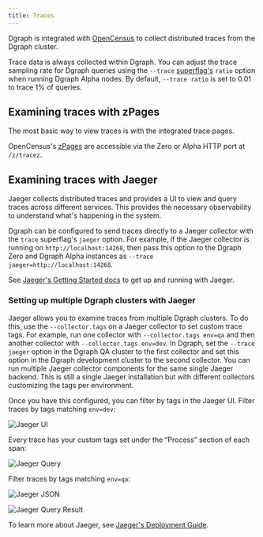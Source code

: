 ```yaml
---
title: Traces
---
```


Dgraph is integrated with [OpenCensus](https://opencensus.io/zpages/) to collect
distributed traces from the Dgraph cluster.

Trace data is always collected within Dgraph. You can adjust the trace sampling
rate for Dgraph queries using the `--trace`
[superflag's](/dgraph/cli/command-reference) `ratio` option when running Dgraph
Alpha nodes. By default, `--trace ratio` is set to 0.01 to trace 1% of queries.

## Examining traces with zPages

The most basic way to view traces is with the integrated trace pages.

OpenCensus's [zPages](https://opencensus.io/zpages/) are accessible via the Zero
or Alpha HTTP port at `/z/tracez`.

## Examining traces with Jaeger

Jaeger collects distributed traces and provides a UI to view and query traces
across different services. This provides the necessary observability to
understand what's happening in the system.

Dgraph can be configured to send traces directly to a Jaeger collector with the
`trace` superflag's `jaeger` option. For example, if the Jaeger collector is
running on `http://localhost:14268`, then pass this option to the Dgraph Zero
and Dgraph Alpha instances as `--trace jaeger=http://localhost:14268`.

See
[Jaeger's Getting Started docs](https://www.jaegertracing.io/docs/getting-started/)
to get up and running with Jaeger.

### Setting up multiple Dgraph clusters with Jaeger

Jaeger allows you to examine traces from multiple Dgraph clusters. To do this,
use the `--collector.tags` on a Jaeger collector to set custom trace tags. For
example, run one collector with `--collector.tags env=qa` and then another
collector with `--collector.tags env=dev`. In Dgraph, set the `--trace jaeger`
option in the Dgraph QA cluster to the first collector and set this option in
the Dgraph development cluster to the second collector. You can run multiple
Jaeger collector components for the same single Jaeger backend. This is still a
single Jaeger installation but with different collectors customizing the tags
per environment.

Once you have this configured, you can filter by tags in the Jaeger UI. Filter
traces by tags matching `env=dev`:

![Jaeger UI](/images/dgraph/jaeger-ui.png)

Every trace has your custom tags set under the “Process” section of each span:

![Jaeger Query](/images/dgraph/jaeger-server-query.png)

Filter traces by tags matching `env=qa`:

![Jaeger JSON](/images/dgraph/jaeger-json.png)

![Jaeger Query Result](/images/dgraph/jaeger-server-query-2.png)

To learn more about Jaeger, see
[Jaeger's Deployment Guide](https://www.jaegertracing.io/docs/deployment/).
